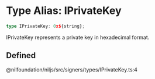 # Type Alias: IPrivateKey

```ts
type IPrivateKey: 0x${string};
```

IPrivateKey represents a private key in hexadecimal format.

## Defined  
@nilfoundation/niljs/src/signers/types/IPrivateKey.ts:4
